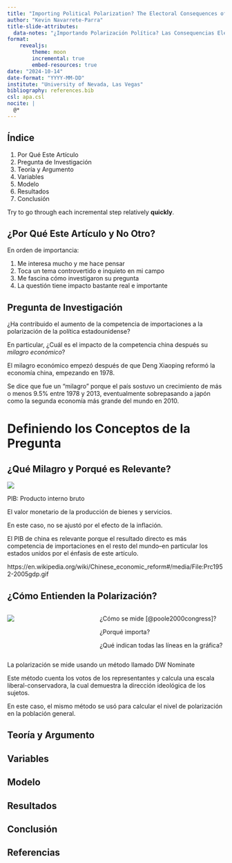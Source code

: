 ```yaml
---
title: "Importing Political Polarization? The Electoral Consequences of Rising Trade Exposure"
author: "Kevin Navarrete-Parra"
title-slide-attributes: 
  data-notes: "¿Importando Polarización Política? Las Consequencias Electorales del Aumento de Competencia de Importaciones"
format: 
    revealjs:
        theme: moon
        incremental: true
        embed-resources: true
date: "2024-10-14"
date-format: "YYYY-MM-DD"
institute: "University of Nevada, Las Vegas"
bibliography: references.bib
csl: apa.csl
nocite: |
  @*
---
```


## Índice

1. Por Qué Este Artículo
2. Pregunta de Investigación
3. Teoría y Argumento
4. Variables
5. Modelo
6. Resultados
7. Conclusión

::: {.notes}
Try to go through each incremental step relatively **quickly**.
:::

## ¿Por Qué Este Artículo y No Otro?

En orden de importancia: 

1. Me interesa mucho y me hace pensar
2. Toca un tema controvertido e inquieto en mi campo
3. Me fascina cómo investigaron su pregunta
4. La questión tiene impacto bastante real e importante

## Pregunta de Investigación

::: {.fragment .fade-in-then-semi-out}
¿Ha contribuido el aumento de la competencia de importaciones a la polarización de la política estadounidense?
:::

::: {.fragment .fade-in-then-semi-out}
En particular, ¿Cuál es el impacto de la competencia china después su *milagro económico*?
:::

::: {.notes}
El milagro económico empezó después de que Deng Xiaoping reformó la economía china, empezando en 1978. 

Se dice que fue un "milagro" porque el país sostuvo un crecimiento de más o menos 9.5% entre 1978 y 2013, eventualmente sobrepasando a japón como la segunda economía más grande del mundo en 2010. 
:::

# Definiendo los Conceptos de la Pregunta

## ¿Qué Milagro y Porqué es Relevante? 

::: {.nonincremental}
![](figures/Prc1952-2005gdp.gif)
:::

::: {.notes}
PIB: Producto interno bruto

El valor monetario de la producción de bienes y servicios.

En este caso, no se ajustó por el efecto de la inflación.

El PIB de china es relevante porque el resultado directo es más competencia de importaciones en el resto del mundo--en particular los estados unidos por el énfasis de este artículo. 

https://en.wikipedia.org/wiki/Chinese_economic_reform#/media/File:Prc1952-2005gdp.gif
:::

## ¿Cómo Entienden la Polarización?

:::: {.columns}

::: {.column width="40%"}

![](figures/nominate-scores.png)

:::

::: {.column width="60%"}

::: {.fragment .fade-in-then-semi-out}
¿Cómo se mide [@poole2000congress]?
:::

::: {.fragment .fade-in-then-semi-out}
¿Porqué importa? 
:::

::: {.fragment .fade-in-then-semi-out}
¿Qué indican todas las líneas en la gráfica? 
:::

:::

::::

::: {.notes}
La polarización se mide usando un método llamado DW Nominate

Este método cuenta los votos de los representantes y calcula una escala liberal-conservadora, la cual demuestra la dirección ideológica de los sujetos. 

En este caso, el mismo método se usó para calcular el nivel de polarización en la población general. 

:::

## Teoría y Argumento



::: {.notes}

:::

## Variables


::: {.notes}

:::

## Modelo


::: {.notes}

:::

## Resultados



::: {.notes}

:::

## Conclusión

::: {.notes}

:::


## Referencias

::: {#refs}
:::